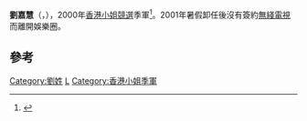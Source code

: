 {{單一來源}}
{{Other uses list|2000年度香港小姐競選季軍|新加坡女藝人|劉嘉慧_(新加坡)}}
{{藝人
| 類型 = 女演员
| 相片 = 
| 姓名 = 劉嘉慧
| 羅馬拼音 = Lau Ka Wai
| 原名 = 劉嘉慧 
| 英文名 = Maree Lau
| 国籍 = {{CNHK}}
| 出生日期 = {{birth_date_and_age|1975|2|19}}
| 出生地點 = {{BHKG}} 
| 逝世日期 = 
| 逝世地點 = 
| 教育程度 = [[大學|大學]]
| 出道地點 = {{HKG}}
| 出道日期 = {{start date and age|2000}}
| 網站 =
| 代表作品 = 
| 经纪公司 = [[TVB|TVB]]
| imdb =
| awards = 2000年度[[香港小姐競選|香港小姐競選]][[季軍|季軍]]
}}

'''劉嘉慧'''（{{lang-en|Maree Lau Ka Wai}}，{{Bd|1975年|2月19日||}}），2000年[[香港小姐競選|香港小姐競選]]季軍<ref>{{Cite web |url=http://misshk.tvb.com/art_12.html |title=二〇〇〇年度香港小姐季軍 |access-date=2018-01-08 |archive-url=https://web.archive.org/web/20180108174852/http://misshk.tvb.com/art_12.html |archive-date=2018-01-08 |dead-url=yes }}</ref>。2001年暑假卸任後沒有簽約[[無綫電視|無綫電視]]而離開娛樂圈。

==參考==
{{reflist}}

{{香港小姐|[[胡杏兒|胡杏兒]]|季|2000|[[朱凱婷|朱凱婷]]}}

[[Category:劉姓|Category:劉姓]]
[[Category:2000年度香港小姐競選參賽者|L]]
[[Category:香港小姐季軍|Category:香港小姐季軍]]